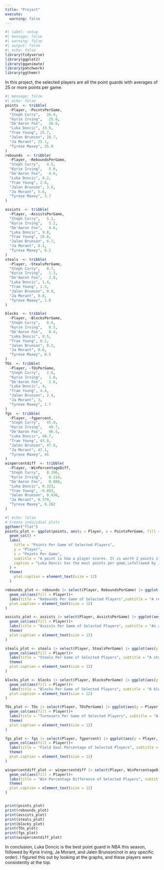 ```yaml
---
title: "Project"
execute: 
  warning: false
---
```

```r
#| label: setup
#| message: false
#| warning: false
#| output: false
#| echo: false
library(tidyverse)
library(ggplot2)
library(gganimate)
library(patchwork)
library(ggthemr)
```
In this project, the selected players are all the point guards with averages of 25 or more points per game.

```r
#| message: false
#| echo: false
points  <- tribble(
  ~Player, ~PointsPerGame,
  "Steph Curry",   26.4,
  "Kyrie Irving",   25.6,
  "De'Aaron Fox",   26.6,
  "Luka Doncic", 33.9,
  "Trae Young", 25.7,
  "Jalen Brunson", 28.7,
  "Ja Morant", 25.1,
  "Tyrese Maxey", 25.9
)
rebounds  <- tribble(
  ~Player, ~ReboundsPerGame,
  "Steph Curry",   4.5,
  "Kyrie Irving",   5.0,
  "De'Aaron Fox",   4.6,
  "Luka Doncic", 9.2,
  "Trae Young", 2.8,
  "Jalen Brunson", 3.6,
  "Ja Morant", 5.6,
  "Tyrese Maxey", 3.7
)

assists  <- tribble(
  ~Player, ~AssistsPerGame,
  "Steph Curry",   5.1,
  "Kyrie Irving",   5.2,
  "De'Aaron Fox",   4.6,
  "Luka Doncic", 9.8,
  "Trae Young", 10.8,
  "Jalen Brunson", 6.7,
  "Ja Morant", 8.1,
  "Tyrese Maxey", 6.2
)
steals  <- tribble(
  ~Player, ~StealsPerGame,
  "Steph Curry",   0.7,
  "Kyrie Irving",   1.3,
  "De'Aaron Fox",   2.0,
  "Luka Doncic", 1.4,
  "Trae Young", 1.3,
  "Jalen Brunson", 0.9,
  "Ja Morant", 0.8,
  "Tyrese Maxey", 1.0
)

blocks  <- tribble(
  ~Player, ~BlocksPerGame,
  "Steph Curry",   0.4,
  "Kyrie Irving",   0.5,
  "De'Aaron Fox",   0.4,
  "Luka Doncic", 0.5,
  "Trae Young", 0.2,
  "Jalen Brunson", 0.2,
  "Ja Morant", 0.6,
  "Tyrese Maxey", 0.5
)
TOs  <- tribble(
  ~Player, ~TOsPerGame,
  "Steph Curry",   2.8,
  "Kyrie Irving",   1.8,
  "De'Aaron Fox",   2.6,
  "Luka Doncic", 4,
  "Trae Young", 4.4,
  "Jalen Brunson", 2.4,
  "Ja Morant", 3,
  "Tyrese Maxey", 1.7
)
fgs  <- tribble(
  ~Player, ~fgpercent,
  "Steph Curry",   45.0,
  "Kyrie Irving",   49.7,
  "De'Aaron Fox",   46.5,
  "Luka Doncic", 48.7,
  "Trae Young", 43.0,
  "Jalen Brunson", 47.9,
  "Ja Morant", 47.1,
  "Tyrese Maxey", 45
)
winpercentdiff  <- tribble(
  ~Player, ~WinPercentageDiff,
  "Steph Curry",   0.206,
  "Kyrie Irving",   0.214,
  "De'Aaron Fox",   0.068,
  "Luka Doncic", 0.323,
  "Trae Young", -0.093,
  "Jalen Brunson", 0.436,
  "Ja Morant", 0.379,
  "Tyrese Maxey", 0.282
)
```

```r
#| echo: false
# Create individual plots
ggthemr("flat")
points_plot <- ggplot(points, aes(y = Player, x = PointsPerGame, fill = Player)) +
  geom_col() +
  labs(
    title = "Points Per Game of Selected Players",
    y = "Player",
    x = "Points Per Game",
    subtitle = "A point is how a player scores. It is worth 2 points if the shot is inside the 3 point line,\nand it is worth 3 points if it is outside the 3 point line",
    caption = "Luka Doncic has the most points per game,\nfollowed by Jalen Brunson"
  ) +
  theme(
    plot.caption = element_text(size = 12) 
  )

rebounds_plot <- rebounds |> select(Player, ReboundsPerGame) |> ggplot(aes(y = Player, x = ReboundsPerGame))+
  geom_col(aes(fill = Player))+
  labs(title = "Rebounds Per Game of Selected Players",subtitle = "A rebound is when the player catches the ball after someone shoots and misses.", y = "Player", x = "Rebounds Per Game", caption = "Luka Doncic has the most rebounds per game by far, \n followed by Ja Morant")+ theme(
  plot.caption = element_text(size = 12)  
)

assists_plot <- assists |> select(Player, AssistsPerGame) |> ggplot(aes(y = Player, x = AssistsPerGame))+
  geom_col(aes(fill = Player))+
  labs(title = "Assists Per Game of Selected Players", subtitle = "An assist is when a player passes the ball to another player who then scores points.", y = "Player", x = "Assists Per Game", caption = "Trae Young has the most assists per game, \n followed by Luka Doncic")+ 
  theme(
  plot.caption = element_text(size = 12)  
)

steals_plot <- steals |> select(Player, StealsPerGame) |> ggplot(aes(y = Player, x = StealsPerGame))+
  geom_col(aes(fill = Player))+
  labs(title = "Steals Per Game of Selected Players", subtitle = "A steal is when a player takes the ball from another player, \n leading to the other team gaining possesion.", y = "Player", x = "Steals Per Game", caption = "De'Aaron Fox has the most steals per game by far, \n followed by Luka Doncic")+ 
  theme(
  plot.caption = element_text(size = 12)  
)

blocks_plot <- blocks |> select(Player, BlocksPerGame) |> ggplot(aes(y = Player, x = BlocksPerGame))+
  geom_col(aes(fill = Player))+
  labs(title = "Blocks Per Game of Selected Players", subtitle = "A block is when a player deflects a shot that the opposing team tries to shoot.",y = "Player", x = "Blocks Per Game", caption = "Ja Morant has the most blocks per game, \n followed by Luka Doncic and Kyrie Irving")+ theme(
  plot.caption = element_text(size = 12)  
)

TOs_plot <- TOs |> select(Player, TOsPerGame) |> ggplot(aes(y = Player, x = TOsPerGame))+
  geom_col(aes(fill = Player))+
  labs(title = "Turnovers Per Game of Selected Players", subtitle = "A turnover is when a player gives up the ball to the opposing team. Fewer turnovers is better.", y = "Player", x = "Turnovers Per Game", caption = "Tyrese Maxey has the least turnovers per game,\n followed by Kyrie Irving")+ 
  theme(
  plot.caption = element_text(size = 12)  
)

fgs_plot <- fgs |> select(Player, fgpercent) |> ggplot(aes(y = Player, x = fgpercent))+
  geom_col(aes(fill = Player))+
  labs(title = "Field Goal Percentage of Selected Players", subtitle = "Field Goal percentage is the percentage of shots that they shoot that go in.", y = "Player", x = "Field goals percentage", caption = "Luka Doncic and Kyrie Irving have the highest field goal percentage")+ 
  theme(
  plot.caption = element_text(size = 12)  
)

winpercentdiff_plot <- winpercentdiff |> select(Player, WinPercentageDiff) |> ggplot(aes(y = Player, x = WinPercentageDiff))+
  geom_col(aes(fill = Player))+
  labs(title = "Win Percentage Difference of Selected Players", subtitle = "Win Percentage Difference is the difference in the percentage of games that they win \n with a player available vs unavailable. Note that this is in decimals, not percentage.", y = "Player", x = "Winning Percentage Difference", caption = "Jalen Brunson had the highest winning percentage difference, \n followed by Ja Morant")+ 
  theme(
  plot.caption = element_text(size = 12)  
)


print(points_plot)
print(rebounds_plot)
print(assists_plot)
print(steals_plot)
print(blocks_plot)
print(TOs_plot)
print(fgs_plot)
print(winpercentdiff_plot)

```



In conclusion, Luka Doncic is the best point guard in NBA this season, followed by Kyrie Irving, Ja Morant, and Jalen Brunson(not in any specific order). I figured this out by looking at the graphs, and these players were consistently at the top.